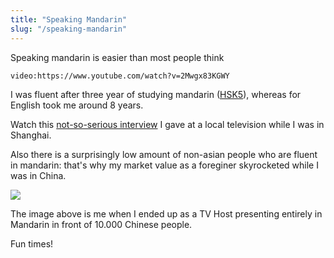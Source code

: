 ```yaml
---
title: "Speaking Mandarin"
slug: "/speaking-mandarin"
---
```


Speaking mandarin is easier than most people think

`video:https://www.youtube.com/watch?v=2Mwgx83KGWY`

I was fluent after three year of studying mandarin ([HSK5](https://en.wikipedia.org/wiki/Hanyu_Shuiping_Kaoshi)), whereas for English took me around 8 years. 

Watch this [not-so-serious interview](https://www.youtube.com/watch?v=2Mwgx83KGWY) I gave at a local television while I was in Shanghai.

Also there is a surprisingly low amount of non-asian people who are fluent in mandarin: that's why my market value as a foreginer skyrocketed while I was in China.

![](/presenter.png)

The image above is me when I ended up as a TV Host presenting entirely in Mandarin in front of 10.000 Chinese people.

Fun times!